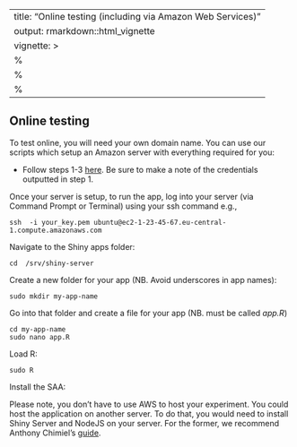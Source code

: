 
---
title: "Online testing (including via Amazon Web Services)"
output: rmarkdown::html_vignette
vignette: >
  %\VignetteIndexEntry{Online testing (including via Amazon Web Services)}
  %\VignetteEngine{knitr::rmarkdown}
  %\VignetteEncoding{UTF-8}
---

## Online testing

To test online, you will need your own domain name. You can use our scripts which setup an Amazon server with everything required for you:

- Follow steps 1-3 [here](https://github.com/sebsilas/musicassessr_aws). Be sure to make a note of the credentials outputted in step 1.

Once your server is setup, to run the app, log into your server (via Command Prompt or Terminal) using your ssh command e.g.,

```
ssh  -i your_key.pem ubuntu@ec2-1-23-45-67.eu-central-1.compute.amazonaws.com

```

Navigate to the Shiny apps folder:

```
cd  /srv/shiny-server

```

Create a new folder for your app (NB. Avoid underscores in app names):

```
sudo mkdir my-app-name

```

Go into that folder and create a file for your app (NB. must be called *app.R*)

```
cd my-app-name
sudo nano app.R

```

Load R:

```
sudo R
```

Install the SAA:


Please note, you don't have to use AWS to host your experiment. You could host the application on another server. To do that, you would need to install Shiny Server and NodeJS on your server. For the former, we recommend Anthony Chimiel's [guide](https://s3-eu-west-1.amazonaws.com/research.pmcharrison.com/psychTestR/psychTestR-server-docs-latest.pdf
).

